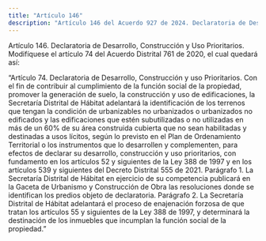```yaml
---
title: "Artículo 146"
description: "Artículo 146 del Acuerdo 927 de 2024. Declaratoria de Desarrollo, Construcción y Uso Prioritarios."
---
```


Artículo 146. Declaratoria de Desarrollo, Construcción y Uso Prioritarios. Modifíquese el artículo 74 del Acuerdo Distrital 761 de 2020, el cual quedará así:
 
“Artículo 74. Declaratoria de Desarrollo, Construcción y uso Prioritarios. Con el fin de contribuir al cumplimiento de la función social de la propiedad, promover la generación de suelo, la construcción y uso de edificaciones, la Secretaría Distrital de Hábitat adelantará la identificación de los terrenos que tengan la condición de urbanizables no urbanizados o urbanizados no edificados y las edificaciones que estén subutilizadas o no utilizadas en más de un 60% de su área construida cubierta que no sean habilitadas y destinadas a usos lícitos, según lo previsto en el Plan de Ordenamiento Territorial o los instrumentos que lo desarrollen y complementen, para efectos de declarar su desarrollo, construcción y uso prioritarios, con fundamento en los artículos 52 y siguientes de la Ley 388 de 1997 y en los artículos 539 y siguientes del Decreto Distrital 555 de 2021.
Parágrafo 1. La Secretaría Distrital de Hábitat en ejercicio de su competencia publicará en la Gaceta de Urbanismo y Construcción de Obra las resoluciones donde se identifican los predios objeto de declaratoria.
Parágrafo 2. La Secretaría Distrital de Hábitat adelantará el proceso de enajenación forzosa de que tratan los artículos 55 y siguientes de la Ley 388 de 1997, y determinará la destinación de los inmuebles que incumplan la función social de la propiedad.”
